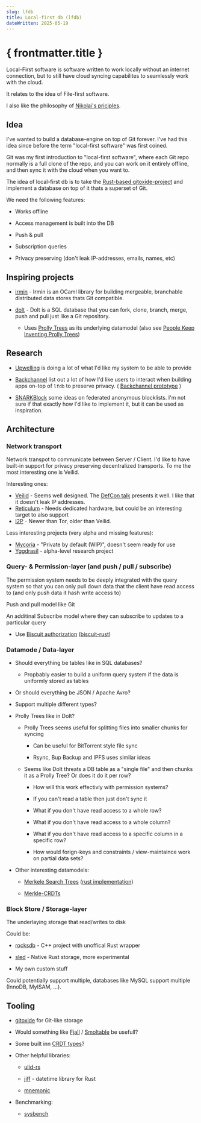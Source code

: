 ```yaml
---
slug: lfdb
title: Local-first db (lfdb)
dateWritten: 2025-05-19
---
```


# { frontmatter.title }

Local-First software is software written to work locally without an internet connection,
but to still have cloud syncing capabilites to seamlessly work with the cloud.

It relates to the idea of File-first software.

I also like the philosophy of [Nikolai's priciples](https://chaser.eth.link/nikolais-principles).

## Idea

I've wanted to build a database-engine on top of Git forever.
I've had this idea since before the term "local-first software" was first coined.

Git was my first introduction to "local-first software",
where each Git repo normally is a full clone of the repo,
and you can work on it entirely offline,
and then sync it with the cloud when you want to.

The idea of local-first db is to take the 
[Rust-based gitoxide-project](https://github.com/GitoxideLabs/gitoxide)
and implement a database on top of it thats a superset of Git.

We need the following features:

- Works offline

- Access management is built into the DB

- Push & pull

- Subscription queries

- Privacy preserving (don't leak IP-addresses, emails, names, etc)

## Inspiring projects

- [irmin](https://irmin.org/) - Irmin is an OCaml library for building mergeable, branchable distributed data stores thats Git compatible.

- [dolt](https://github.com/dolthub/dolt) - Dolt is a SQL database that you can fork, clone, branch, merge, push and pull just like a Git repository.

   - Uses [Prolly Trees](https://www.dolthub.com/blog/2024-03-03-prolly-trees/) as its underlying datamodel (also see [People Keep Inventing Prolly Trees](https://www.dolthub.com/blog/2025-06-03-people-keep-inventing-prolly-trees/))

## Research

- [Upwelling](https://www.inkandswitch.com/upwelling/) is doing a lot of what I'd like my system to be able to provide

- [Backchannel](https://www.inkandswitch.com/backchannel/) list out a lot of how I'd
like users to interact when building apps on-top of `lfdb` to preserve privacy.
( [Backchannel prototype](https://github.com/inkandswitch/backchannel) )

- [SNARKBlock](https://github.com/rozbb/snarkblock) some ideas on federated anonymous blocklists.
I'm not sure if that exactly how I'd like to implement it,
but it can be used as inspiration.

## Architecture

### Network transport

Network transpot to communicate between Server / Client.
I'd like to have built-in support for privacy preserving decentralized transports. To me the most interesting one is Veilid.

Interesting ones:

- [Veilid](https://veilid.com/) - Seems well designed. The [DefCon talk](https://www.youtube.com/watch?v=Kb1lKscAMDQ) presents it well. I like that it doesn't leak IP addresses.
- [Reticulum](https://reticulum.network/) - Needs dedicated hardware, but could be an interesting target to also support
- [I2P](https://geti2p.net/en/) - Newer than Tor, older than Veilid.

Less interesting projects (very alpha and missing features):

- [Mycoria](https://mycoria.org/) - "Private by default (WIP)", doesn't seem ready for use
- [Yggdrasil](https://yggdrasil-network.github.io/about.html) - alpha-level research project

### Query- & Permission-layer (and push / pull / subscribe)

The permission system needs to be deeply integrated with the query system so that you can only pull down data that the client have read access to (and only push data it hash write access to)

Push and pull model like Git

An additinal Subscribe model where they can subscribe to updates to a particular query

- Use [Biscuit authorization](https://www.biscuitsec.org/) ([biscuit-rust](https://github.com/eclipse-biscuit/biscuit-rust))

### Datamode / Data-layer

- Should everything be tables like in SQL databases?

  - Propbably easier to build a uniform query system if the data is uniformly stored as tables

- Or should everything be JSON / Apache Avro?

- Support multiple different types?

- Prolly Trees like in Dolt?

   - Prolly Trees seems useful for splitting files into smaller chunks for syncing

     - Can be useful for BitTorrent style file sync

     - Rsync, Bup Backup and IPFS uses similar ideas

  - Seems like Dolt threats a DB table as a "single file" and then chunks it as a Prolly Tree? Or does it do it per row?

     - How will this work effectivly with permission systems?

     - If you can't read a table then just don't sync it

     - What if you don't have read access to a whole row?

     - What if you don't have read access to a whole column?

     - What if you don't have read access to a specific column in a specific row?

     - How would forign-keys and constraints / view-maintaince work on partial data sets?

- Other interesting datamodels:

     - [Merkele Search Trees](https://inria.hal.science/hal-02303490/document) ([rust implementation](https://docs.rs/merkle-search-tree/0.8.0/merkle_search_tree/))

     - [Merkle-CRDTs](https://research.protocol.ai/publications/merkle-crdts-merkle-dags-meet-crdts/psaras2020.pdf)

### Block Store / Storage-layer

The underlaying storage that read/writes to disk

Could be:

- [rocksdb](https://docs.rs/rocksdb/latest/rocksdb/) - C++ project with unoffical Rust wrapper

- [sled](https://github.com/spacejam/sled) - Native Rust storage, more experimental

- My own custom stuff

Could potentially support multiple, databases like MySQL support multiple (InnoDB, MyISAM, ...).

## Tooling

- [gitoxide](https://github.com/GitoxideLabs/gitoxide) for Git-like storage

- Would something like [Fjall](https://github.com/fjall-rs/fjall?tab=readme-ov-file) / [Smoltable](https://github.com/marvin-j97/smoltable?tab=readme-ov-file) be usefull?

- Some built inn [CRDT types](/garden/crdt/)?

- Other helpful libraries:

   - [ulid-rs](https://github.com/dylanhart/ulid-rs)

   - [jiff](https://github.com/BurntSushi/jiff) - datetime library for Rust

   - [mnemonic](https://github.com/mbrubeck/rust-mnemonic)

- Benchmarking:

   - [sysbench](https://github.com/akopytov/sysbench)

